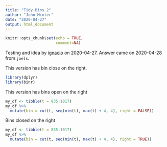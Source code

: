 ```yaml
---
title: "Tidy Bins 2"
author: "John Minter"
date: "2020-04-27"
output: html_document
---
```


```r
knitr::opts_chunk$set(echo = TRUE,
                      comment=NA)
```

Testing and idea by [ignacio](https://community.rstudio.com/t/create-bins-the-tidy-way/63492)
on 2020-04-27. Answer came on 2020-04-28 from `joels`.


This version has bin close on the right.


```r
library(dplyr)
library(binr)
```


This version has bins open on the right

```r
my_df <- tibble(t = 835:1017)
my_df %>% 
  mutate(bin = cut(t, seq(min(t), max(t) + 4, 4), right = FALSE))
```

Bins closed on the right

```r
my_df <- tibble(t = 835:1017)
my_df %>% 
  mutate(bin = cut(t, seq(min(t), max(t) + 4, 4), right = TRUE))
```

